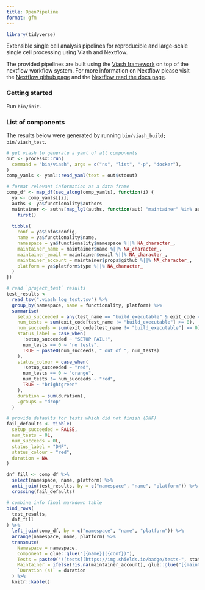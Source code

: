 ```yaml
---
title: OpenPipeline
format: gfm
---
```


<!-- README.md is generated by running 'quarto render README.qmd' -->

```r
library(tidyverse)
```

Extensible single cell analysis pipelines for reproducible and large-scale single cell processing using Viash and Nextflow. 

The provided pipelines are built using the [Viash framework](http://www.viash.io) on top of the 
nextflow workflow system. For more information on Nextflow please visit the [Nextflow github page](https://github.com/nextflow-io/nextflow) 
and the [Nextflow read the docs page](https://www.nextflow.io/docs/latest/index.html).

### Getting started

Run `bin/init`.

### List of components

The results below were generated by running `bin/viash_build; bin/viash_test`.

```r
# get viash to generate a yaml of all components
out <- processx::run(
  command = "bin/viash", args = c("ns", "list", "-p", "docker"),
)
comp_yamls <- yaml::read_yaml(text = out$stdout)
```

```r
# format relevant information as a data frame
comp_df <- map_df(seq_along(comp_yamls), function(i) {
  ya <- comp_yamls[[i]]
  auths <- ya$functionality$authors
  maintainer <- auths[map_lgl(auths, function(aut) "maintainer" %in% aut$roles)] %>% 
    first()
  
  tibble(
    conf = ya$info$config,
    name = ya$functionality$name,
    namespace = ya$functionality$namespace %||% NA_character_,
    maintainer_name = maintainer$name %||% NA_character_,
    maintainer_email = maintainer$email %||% NA_character_,
    maintainer_account = maintainer$props$github %||% NA_character_,
    platform = ya$platform$type %||% NA_character_
  )
})
```

```r
# read `project_test` results
test_results <- 
  read_tsv(".viash_log_test.tsv") %>% 
  group_by(namespace, name = functionality, platform) %>% 
  summarise(
    setup_succeeded = any(test_name == "build_executable" & exit_code == 0),
    num_tests = sum(exit_code[test_name != "build_executable"] >= 0),
    num_succeeds = sum(exit_code[test_name != "build_executable"] == 0),
    status_label = case_when(
      !setup_succeeded ~ "SETUP FAIL!",
      num_tests == 0 ~ "no tests",
      TRUE ~ paste0(num_succeeds, " out of ", num_tests)
    ),
    status_colour = case_when(
      !setup_succeeded ~ "red",
      num_tests == 0 ~ "orange", 
      num_tests != num_succeeds ~ "red",
      TRUE ~ "brightgreen"
    ),
    duration = sum(duration),
    .groups = "drop"
  )

# provide defaults for tests which did not finish (DNF)
fail_defaults <- tibble(
  setup_succeeded = FALSE,
  num_tests = 0L,
  num_succeeds = 0L,
  status_label = "DNF",
  status_colour = "red",
  duration = NA
)

dnf_fill <- comp_df %>% 
  select(namespace, name, platform) %>% 
  anti_join(test_results, by = c("namespace", "name", "platform")) %>% 
  crossing(fail_defaults)
```

```r
# combine info final markdown table
bind_rows(
  test_results,
  dnf_fill
) %>% 
  left_join(comp_df, by = c("namespace", "name", "platform")) %>% 
  arrange(namespace, name, platform) %>% 
  transmute(
    Namespace = namespace,
    Component = glue::glue("[{name}]({conf})"),
    Tests = paste0("![tests](https://img.shields.io/badge/tests-", status_label, "-", status_colour, ")"),
    Maintainer = ifelse(!is.na(maintainer_account), glue::glue("[{maintainer_account}](https://github.com/{maintainer_account})"), ifelse(!is.na(maintainer_name), maintainer_name, "")),
    `Duration (s)` = duration
  ) %>% 
  knitr::kable()
```
